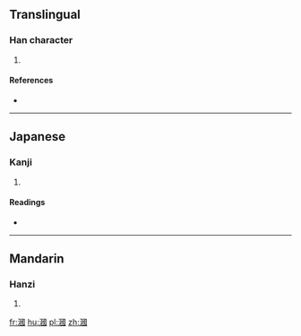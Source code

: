 ==Translingual==

===Han character===
{{Han char|rn=85|rad=水|as=11|sn=14|four=36100|canj=EWIM}}

# {{defn|Han|sort=水11}}

====References====
* {{Han ref|kx=0645.090|dkj=18116|hdz=31723.070|uh=6F0D|ud=28429|bh=E2B6|bd=58038}}

----

==Japanese==

===Kanji===
{{ja-kanji|grade=|rs=水11}}

# {{defn|lang=ja|sort=水11}}

====Readings====
* {{ja-readings|on=[[かく]] (kaku)|kun=}}

----

==Mandarin==

===Hanzi===
{{cmn-hanzi|pin=[[guó]] ([[guo2]])|wg=kuo<sup>2</sup>}}

# {{defn|lang=cmn|sort=水11}}

[[fr:漍]]
[[hu:漍]]
[[pl:漍]]
[[zh:漍]]